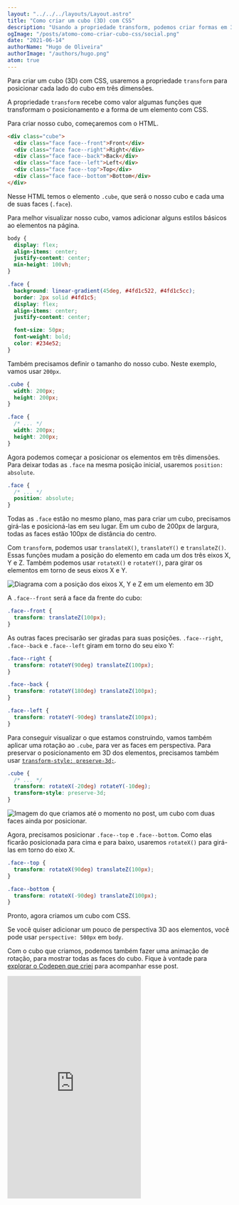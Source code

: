 ```yaml
---
layout: "../../../layouts/Layout.astro"
title: "Como criar um cubo (3D) com CSS"
description: "Usando a propriedade transform, podemos criar formas em 3D como um cubo, apenas com CSS. Aprenda como."
ogImage: "/posts/atomo-como-criar-cubo-css/social.png"
date: "2021-06-14"
authorName: "Hugo de Oliveira"
authorImage: "/authors/hugo.png"
atom: true
---
```



Para criar um cubo (3D) com CSS, usaremos a propriedade `transform` para posicionar cada lado do cubo em três dimensões.

A propriedade `transform` recebe como valor algumas funções que transformam o posicionamento e a forma de um elemento com CSS.

Para criar nosso cubo, começaremos com o HTML.

```html
<div class="cube">
  <div class="face face--front">Front</div>
  <div class="face face--right">Right</div>
  <div class="face face--back">Back</div>
  <div class="face face--left">Left</div>
  <div class="face face--top">Top</div>
  <div class="face face--bottom">Bottom</div>
</div>
```

Nesse HTML temos o elemento `.cube`, que será o nosso cubo e cada uma de suas faces (`.face`).

Para melhor visualizar nosso cubo, vamos adicionar alguns estilos básicos ao elementos na página.

```css
body {
  display: flex;
  align-items: center;
  justify-content: center;
  min-height: 100vh;
}

.face {
  background: linear-gradient(45deg, #4fd1c522, #4fd1c5cc);
  border: 2px solid #4fd1c5;
  display: flex;
  align-items: center;
  justify-content: center;

  font-size: 50px;
  font-weight: bold;
  color: #234e52;
}
```

Também precisamos definir o tamanho do nosso cubo. Neste exemplo, vamos usar `200px`.

```css
.cube {
  width: 200px;
  height: 200px;
}

.face {
  /* ... */
  width: 200px;
  height: 200px;
}
```

Agora podemos começar a posicionar os elementos em três dimensões. Para deixar todas as `.face` na mesma posição inicial, usaremos `position: absolute`.

```css
.face {
  /* ... */
  position: absolute;
}
```

Todas as `.face` estão no mesmo plano, mas para criar um cubo, precisamos girá-las e posicioná-las em seu lugar. Em um cubo de 200px de largura, todas as faces estão 100px de distância do centro.

Com `transform`, podemos usar `translateX()`, `translateY()` e `translateZ()`. Essas funções mudam a posição do elemento em cada um dos três eixos X, Y e Z. Também podemos usar `rotateX()` e `rotateY()`, para girar os elementos em torno de seus eixos X e Y.

![Diagrama com a posição dos eixos X, Y e Z em um elemento em 3D](/posts/atomo-como-criar-cubo-css/eixos-3d-css.svg)

A `.face--front` será a face da frente do cubo:

```css
.face--front {
  transform: translateZ(100px);
}
```

As outras faces precisarão ser giradas para suas posições. `.face--right`, `.face--back` e `.face--left` giram em torno do seu eixo Y:

```css
.face--right {
  transform: rotateY(90deg) translateZ(100px);
}

.face--back {
  transform: rotateY(180deg) translateZ(100px);
}

.face--left {
  transform: rotateY(-90deg) translateZ(100px);
}
```

Para conseguir visualizar o que estamos construindo, vamos também aplicar uma rotação ao `.cube`, para ver as faces em perspectiva. Para preservar o posicionamento em 3D dos elementos, precisamos também usar [`transform-style: preserve-3d;`](#todo-transform-style-3d-mdn).

```css
.cube {
  /* ... */
  transform: rotateX(-20deg) rotateY(-10deg);
  transform-style: preserve-3d;
}
```

![Imagem do que criamos até o momento no post, um cubo com duas faces ainda por posicionar.](/posts/atomo-como-criar-cubo-css/cubo-semi-preparado.png)

Agora, precisamos posicionar `.face--top` e `.face--bottom`. Como elas ficarão posicionada para cima e para baixo, usaremos `rotateX()` para girá-las em torno do eixo X.

```css
.face--top {
  transform: rotateX(90deg) translateZ(100px);
}

.face--bottom {
  transform: rotateX(-90deg) translateZ(100px);
}
```

Pronto, agora criamos um cubo com CSS.

Se você quiser adicionar um pouco de perspectiva 3D aos elementos, você pode usar `perspective: 500px` em `body`.

Com o cubo que criamos, podemos também fazer uma animação de rotação, para mostrar todas as faces do cubo. Fique à vontade para [explorar o Codepen que criei](https://codepen.io/hugobessaa/pen/xxqQMZy) para acompanhar esse post.

<Iframe fullwidth height="500" scrolling="no" title="Cubo (Finalizado)" src="https://codepen.io/hugobessaa/embed/xxqQMZy?height=500&theme-id=dark&default-tab=result" frameBorder="no" loading="lazy" allowtransparency="true" allowFullScreen />

## Referências

- [perspective (developer.mozilla.org)](https://developer.mozilla.org/en-US/docs/Web/CSS/perspective)
